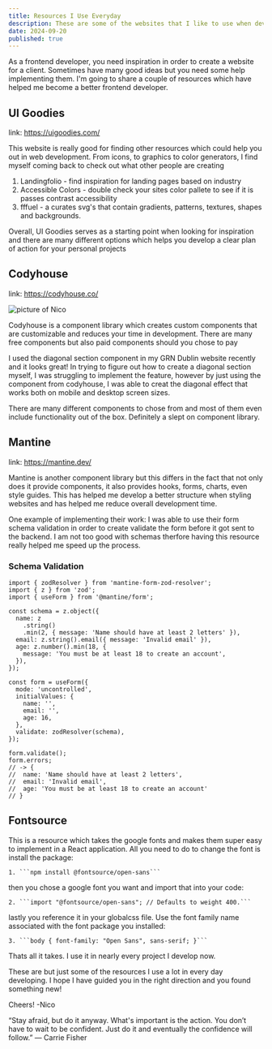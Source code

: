 ```yaml
---
title: Resources I Use Everyday
description: These are some of the websites that I like to use when developing.
date: 2024-09-20
published: true
---
```


As a frontend developer, you need inspiration in order to create a website for a client. Sometimes have many good ideas but you need some help implementing them. I'm going to share a couple of resources which have helped me become a better frontend developer.

## UI Goodies

link: https://uigoodies.com/

This website is really good for finding other resources which could help you out in web development. From icons, to graphics to color generators, I find myself coming back to check out what other people are creating

1. Landingfolio - find inspiration for landing pages based on industry
2. Accessible Colors - double check your sites color pallete to see if it is passes contrast accessibility
3. fffuel - a curates svg's that contain gradients, patterns, textures, shapes and backgrounds.

Overall, UI Goodies serves as a starting point when looking for inspiration and there are many different options which helps you develop a clear plan of action for your personal projects

## Codyhouse

link: https://codyhouse.co/

<img src="/diagonal-section.png" alt="picture of Nico" />

Codyhouse is a component library which creates custom components that are customizable and reduces your time in development. There are many free components but also paid components should you chose to pay

I used the diagonal section component in my GRN Dublin website recently and it looks great! In trying to figure out how to create a diagonal section myself, I was struggling to implement the feature, however by just using the component from codyhouse, I was able to creat the diagonal effect that works both on mobile and desktop screen sizes.

There are many different components to chose from and most of them even include functionality out of the box. Definitely a slept on component library.

## Mantine

link: https://mantine.dev/

Mantine is another component library but this differs in the fact that not only does it provide components, it also provides hooks, forms, charts, even style guides. This has helped me develop a better structure when styling websites and has helped me reduce overall development time.

One example of implementing their work: I was able to use their form schema validation in order to create validate the form before it got sent to the backend. I am not too good with schemas therfore having this resource really helped me speed up the process.

### Schema Validation

```
import { zodResolver } from 'mantine-form-zod-resolver';
import { z } from 'zod';
import { useForm } from '@mantine/form';

const schema = z.object({
  name: z
    .string()
    .min(2, { message: 'Name should have at least 2 letters' }),
  email: z.string().email({ message: 'Invalid email' }),
  age: z.number().min(18, {
    message: 'You must be at least 18 to create an account',
  }),
});

const form = useForm({
  mode: 'uncontrolled',
  initialValues: {
    name: '',
    email: '',
    age: 16,
  },
  validate: zodResolver(schema),
});

form.validate();
form.errors;
// -> {
//  name: 'Name should have at least 2 letters',
//  email: 'Invalid email',
//  age: 'You must be at least 18 to create an account'
// }
```

## Fontsource

This is a resource which takes the google fonts and makes them super easy to implement in a React application. All you need to do to change the font is install the package:

    1. ```npm install @fontsource/open-sans```

then you chose a google font you want and import that into your code:

    2. ```import "@fontsource/open-sans"; // Defaults to weight 400.```

lastly you reference it in your globalcss file. Use the font family name associated with the font package you installed:

    3. ```body { font-family: "Open Sans", sans-serif; }```

Thats all it takes. I use it in nearly every project I develop now.

These are but just some of the resources I use a lot in every day developing. I hope I have guided you in the right direction and you found something new!

Cheers!
-Nico

<Callout type="default">
  “Stay afraid, but do it anyway. What's important is the action. You don’t have
  to wait to be confident. Just do it and eventually the confidence will
  follow.” — Carrie Fisher
</Callout>
